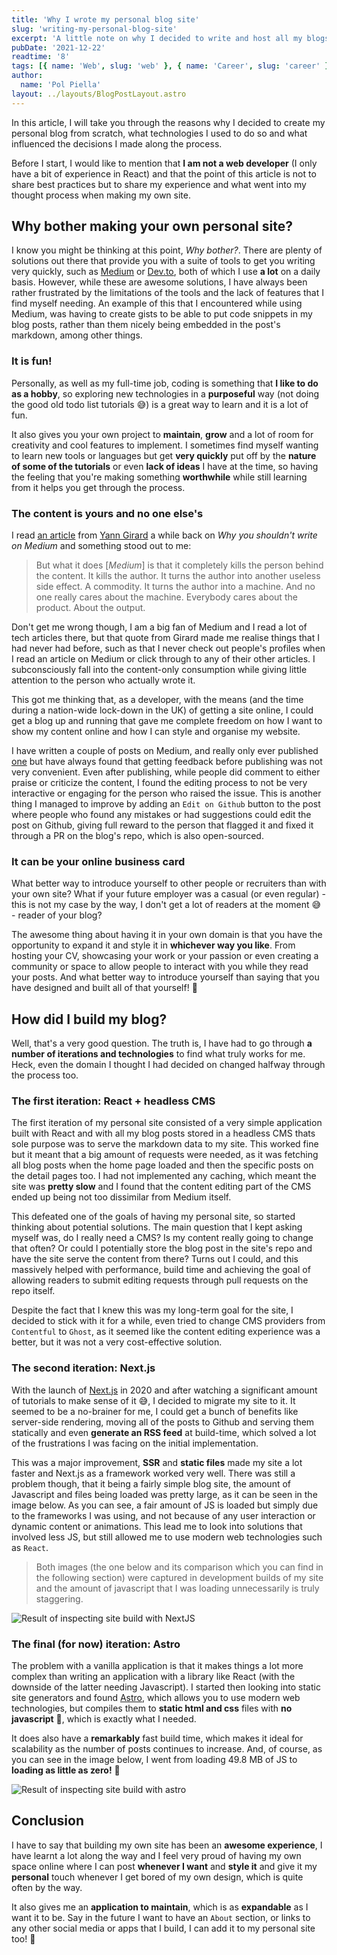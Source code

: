 ```yaml
---
title: 'Why I wrote my personal blog site'
slug: 'writing-my-personal-blog-site'
excerpt: 'A little note on why I decided to write and host all my blogs in my own personal blog website.'
pubDate: '2021-12-22'
readtime: '8'
tags: [{ name: 'Web', slug: 'web' }, { name: 'Career', slug: 'career' }]
author:
  name: 'Pol Piella'
layout: ../layouts/BlogPostLayout.astro
---
```


In this article, I will take you through the reasons why I decided to create my personal blog from scratch, what technologies I used to do so and what influenced the decisions I made along the process.

Before I start, I would like to mention that **I am not a web developer** (I only have a bit of experience in React) and that the point of this article is not to share best practices but to share my experience and what went into my thought process when making my own site.

## Why bother making your own personal site?

I know you might be thinking at this point, _Why bother?_. There are plenty of solutions out there that provide you with a suite of tools to get you writing very quickly, such as [Medium](https://medium.com) or [Dev.to](https://dev.to), both of which I use **a lot** on a daily basis. However, while these are awesome solutions, I have always been rather frustrated by the limitations of the tools and the lack of features that I find myself needing. An example of this that I encountered while using Medium, was having to create gists to be able to put code snippets in my blog posts, rather than them nicely being embedded in the post's markdown, among other things.

### It is fun!

Personally, as well as my full-time job, coding is something that **I like to do as a hobby**, so exploring new technologies in a **purposeful** way (not doing the good old todo list tutorials 😅) is a great way to learn and it is a lot of fun.

It also gives you your own project to **maintain**, **grow** and a lot of room for creativity and cool features to implement. I sometimes find myself wanting to learn new tools or languages but get **very quickly** put off by the **nature of some of the tutorials** or even **lack of ideas** I have at the time, so having the feeling that you're making something **worthwhile** while still learning from it helps you get through the process.

### The content is yours and no one else's

I read [an article](https://yanngirard.typepad.com/yanns_blog/2015/10/why-you-shouldnt-blog-on-medium-.html) from [Yann Girard](https://twitter.com/girard_yann?ref_src=twsrc%5Egoogle%7Ctwcamp%5Eserp%7Ctwgr%5Eauthor) a while back on _Why you shouldn't write on Medium_ and something stood out to me:

> But what it does [_Medium_] is that it completely kills the person behind the content. It kills the author. It turns the author into another useless side effect. A commodity. It turns the author into a machine. And no one really cares about the machine. Everybody cares about the product. About the output.

Don't get me wrong though, I am a big fan of Medium and I read a lot of tech articles there, but that quote from Girard made me realise things that I had never had before, such as that I never check out people's profiles when I read an article on Medium or click through to any of their other articles. I subconsciously fall into the content-only consumption while giving little attention to the person who actually wrote it.

This got me thinking that, as a developer, with the means (and the time during a nation-wide lock-down in the UK) of getting a site online, I could get a blog up and running that gave me complete freedom on how I want to show my content online and how I can style and organise my website.

I have written a couple of posts on Medium, and really only ever published [one](https://medium.com/student-beans/functional-programming-in-swift-758968a48cbc) but have always found that getting feedback before publishing was not very convenient. Even after publishing, while people did comment to either praise or criticize the content, I found the editing process to not be very interactive or engaging for the person who raised the issue. This is another thing I managed to improve by adding an `Edit on Github` button to the post where people who found any mistakes or had suggestions could edit the post on Github, giving full reward to the person that flagged it and fixed it through a PR on the blog's repo, which is also open-sourced.

### It can be your online business card

What better way to introduce yourself to other people or recruiters than with your own site? What if your future employer was a casual (or even regular) - this is not my case by the way, I don't get a lot of readers at the moment 😅 - reader of your blog?

The awesome thing about having it in your own domain is that you have the opportunity to expand it and style it in **whichever way you like**. From hosting your CV, showcasing your work or your passion or even creating a community or space to allow people to interact with you while they read your posts. And what better way to introduce yourself than saying that you have designed and built all of that yourself! 🔨

## How did I build my blog?

Well, that's a very good question. The truth is, I have had to go through **a number of iterations and technologies** to find what truly works for me. Heck, even the domain I thought I had decided on changed halfway through the process too.

### The first iteration: React + headless CMS

The first iteration of my personal site consisted of a very simple application built with React and with all my blog posts stored in a headless CMS thats sole purpose was to serve the markdown data to my site. This worked fine but it meant that a big amount of requests were needed, as it was fetching all blog posts when the home page loaded and then the specific posts on the detail pages too. I had not implemented any caching, which meant the site was **pretty slow** and I found that the content editing part of the CMS ended up being not too dissimilar from Medium itself.

This defeated one of the goals of having my personal site, so started thinking about potential solutions. The main question that I kept asking myself was, do I really need a CMS? Is my content really going to change that often? Or could I potentially store the blog post in the site's repo and have the site serve the content from there? Turns out I could, and this massively helped with performance, build time and achieving the goal of allowing readers to submit editing requests through pull requests on the repo itself.

Despite the fact that I knew this was my long-term goal for the site, I decided to stick with it for a while, even tried to change CMS providers from `Contentful` to `Ghost`, as it seemed like the content editing experience was a better, but it was not a very cost-effective solution.

### The second iteration: Next.js

With the launch of [Next.js](https://nextjs.org) in 2020 and after watching a significant amount of tutorials to make sense of it 😅, I decided to migrate my site to it. It seemed to be a no-brainer for me, I could get a bunch of benefits like server-side rendering, moving all of the posts to Github and serving them statically and even **generate an RSS feed** at build-time, which solved a lot of the frustrations I was facing on the initial implementation.

This was a major improvement, **SSR** and **static files** made my site a lot faster and Next.js as a framework worked very well. There was still a problem though, that it being a fairly simple blog site, the amount of Javascript and files being loaded was pretty large, as it can be seen in the image below. As you can see, a fair amount of JS is loaded but simply due to the frameworks I was using, and not because of any user interaction or dynamic content or animations. This lead me to look into solutions that involved less JS, but still allowed me to use modern web technologies such as `React`.

> Both images (the one below and its comparison which you can find in the following section) were captured in development builds of my site and the amount of javascript that I was loading unnecessarily is truly staggering.

![Result of inspecting site build with NextJS](/assets/posts/writing-my-personal-blog-site/nextjs.png)

### The final (for now) iteration: Astro

The problem with a vanilla application is that it makes things a lot more complex than writing an application with a library like React (with the downside of the latter needing Javascript). I started then looking into static site generators and found [Astro](https://astro.build), which allows you to use modern web technologies, but compiles them to **static html and css** files with **no javascript** 🎉, which is exactly what I needed.

It does also have a **remarkably** fast build time, which makes it ideal for scalability as the number of posts continues to increase. And, of course, as you can see in the image below, I went from loading 49.8 MB of JS to **loading as little as zero!** 🎉

![Result of inspecting site build with astro](/assets/posts/writing-my-personal-blog-site/astro.png)

## Conclusion

I have to say that building my own site has been an **awesome experience**, I have learnt a lot along the way and I feel very proud of having my own space online where I can post **whenever I want** and **style it** and give it my **personal** touch whenever I get bored of my own design, which is quite often by the way.

It also gives me an **application to maintain**, which is as **expandable** as I want it to be. Say in the future I want to have an `About` section, or links to any other social media or apps that I build, I can add it to my personal site too! 🎉
